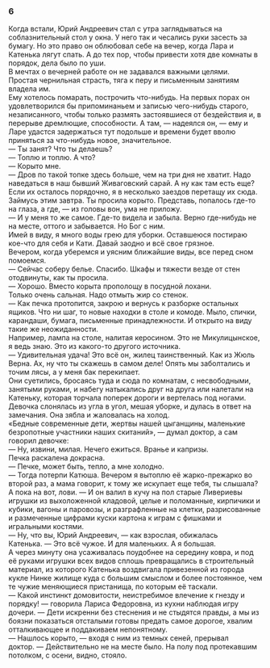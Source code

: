 ### 6 {-}

Когда встали, Юрий Андреевич стал с утра заглядываться на соблазнительный стол у окна. У него так и чесались руки засесть за бумагу. Но это право он облюбовал себе на вечер, когда Лара и Катенька лягут спать. А до тех пор, чтобы привести хотя две комнаты в порядок, дела было по уши.<br/> В мечтах о вечерней работе он не задавался важными целями.<br/> Простая чернильная страсть, тяга к перу и письменным занятиям владела им.<br/> Ему хотелось помарать, построчить что-нибудь. На первых порах он удовлетворился бы припоминаньем и записью чего-нибудь старого, незаписанного, чтобы только размять застоявшиеся от бездействия и, в перерыве дремлющие, способности. А там, — надеялся он, — ему и Ларе удастся задержаться тут подольше и времени будет вволю приняться за что-нибудь новое, значительное.<br/> — Ты занят? Что ты делаешь?<br/> — Топлю и топлю. А что?<br/> — Корыто мне.<br/> — Дров по такой топке здесь больше, чем на три дня не хватит. Надо наведаться в наш бывший Живаговский сарай. А ну как там есть еще? Если их осталось порядочно, я в несколько заездов перетащу их сюда. Займусь этим завтра. Ты просила корыто. Представь, попалось где-то на глаза, а где, — из головы вон, ума не приложу.<br/> — И у меня то же самое. Где-то видела и забыла. Верно где-нибудь не на месте, оттого и забывается. Но Бог с ним.<br/> Имей в виду, я много воды грею для уборки. Оставшеюся постираю кое-что для себя и Кати. Давай заодно и всё свое грязное.<br/> Вечером, когда уберемся и уясним ближайшие виды, все перед сном помоемся.<br/> — Сейчас соберу белье. Спасибо. Шкафы и тяжести везде от стен отодвинуты, как ты просила.<br/> — Хорошо. Вместо корыта прополощу в посудной лохани.<br/> Только очень сальная. Надо отмыть жир со стенок.<br/> — Как печка протопится, закрою и вернусь к разборке остальных ящиков. Что ни шаг, то новые находки в столе и комоде. Мыло, спички, карандаши, бумага, письменные принадлежности. И открыто на виду такие же неожиданности.<br/> Например, лампа на столе, налитая керосином. Это не Микулицынское, я ведь знаю. Это из какого-то другого источника.<br/> — Удивительная удача! Это всё он, жилец таинственный. Как из Жюль Верна. Ах, ну что ты скажешь в самом деле! Опять мы заболтались и точим лясы, а у меня бак перекипает.<br/> Они суетились, бросаясь туда и сюда по комнатам, с несвободными, занятыми руками, и набегу натыкались друг на друга или налетали на Катеньку, которая торчала поперек дороги и вертелась под ногами. Девочка слонялась из угла в угол, мешая уборке, и дулась в ответ на замечания. Она зябла и жаловалась на холод.<br/> «Бедные современные дети, жертвы нашей цыганщины, маленькие безропотные участники наших скитаний», — думал доктор, а сам говорил девочке:<br/> — Ну, извини, милая. Нечего ежиться. Вранье и капризы.<br/> Печка раскалена докрасна.<br/> — Печке, может быть, тепло, а мне холодно.<br/> — Тогда потерпи Катюша. Вечером я вытоплю её жарко-прежарко во второй раз, а мама говорит, к тому же искупает еще тебя, ты слышала? А пока на вот, лови. — И он валил в кучу на пол старые Ливериевы игрушки из выхоложенной кладовой, целые и поломанные, кирпичики и кубики, вагоны и паровозы, и разграфленные на клетки, разрисованные и размеченные цифрами куски картона к играм с фишками и игральными костями.<br/> — Ну, что вы, Юрий Андреевич, — как взрослая, обижалась Катенька. — Это всё чужое. И для маленьких. А я большая.<br/> А через минуту она усаживалась поудобнее на середину ковра, и под её руками игрушки всех видов сплошь превращались в строительный материал, из которого Катенька воздвигала привезенной из города кукле Нинке жилище куда с большим смыслом и более постоянное, чем те чужие меняющиеся пристанища, по которым её таскали.<br/> — Какой инстинкт домовитости, неистребимое влечение к гнезду и порядку! — говорила Лариса Федоровна, из кухни наблюдая игру дочери. — Дети искренни без стеснения и не стыдятся правды, а мы из боязни показаться отсталыми готовы предать самое дорогое, хвалим отталкивающее и поддакиваем непонятному.<br/> — Нашлось корыто, — входя с ним из темных сеней, прерывал доктор. — Действительно не на месте было. На полу под протекавшим потолком, с осени, видно, стояло.

